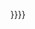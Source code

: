 <includeonly>{{pp-meta
|type=move
|small={{{small|}}}
|demospace={{{demospace|}}}
|demolevel={{{demolevel|undefined}}}
|expiry={{{expiry|}}}
|dispute=yes<!--to enable disclaimer against title endorsement-->
|reason=由於受到[[Wikipedia:VAND|破坏]]
|icon-reason=因为曾经遭受破坏
|categories={{{categories|{{#switch: {{NAMESPACE}}
 | {{ns:2}}
 | {{ns:3}}
 | {{ns:4}}
 | {{ns:12}} 
 | {{ns:100}}= [[Category:不能移动的页面|{{PAGENAME}}]]
 | {{ns:0}} = [[Category:不能移動的條目|{{PAGENAME}}]]
 | {{ns:10}} = [[Category:不能移動的模板|{{PAGENAME}}]]
 | #default = {{talk other|[[Category:暂时不能移动的页面|{{PAGENAME}}]]|[[Category:避免破坏保护|{{PAGENAME}}]]}}}}}}}}}</includeonly><noinclude>
{{pp-move-vandalism|demospace=main|categories=no}}
{{documentation}}
</noinclude>